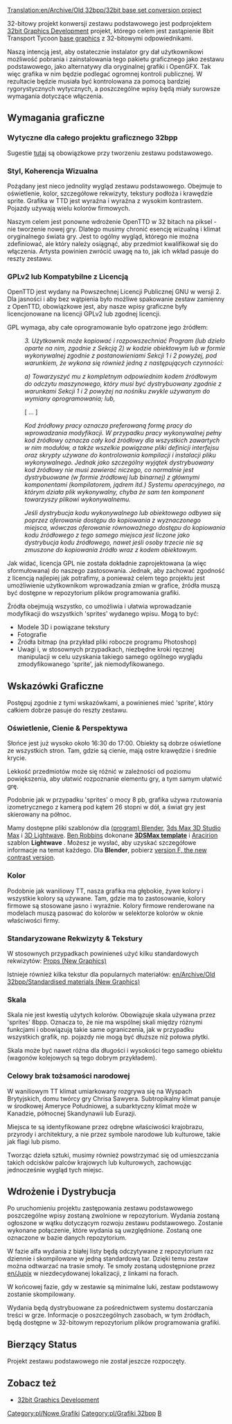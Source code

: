 [[Translation:en/Archive/Old 32bpp/32bit base set conversion project]]


32-bitowy projekt konwersji zestawu podstawowego jest podprojektem [[pl/Archive/Old 32bpp/Rozwój Grafiki 32bpp|32bit Graphics Development]] projekt, którego celem jest zastąpienie 8bit Transport Tycoon [[pl/Archive/Community/Bazowe grafiki|base graphics]] z 32-bitowymi odpowiednikami.

Naszą intencją jest, aby ostatecznie instalator gry dał użytkownikowi możliwość pobrania i zainstalowania tego pakietu graficznego jako zestawu podstawowego, jako alternatywy dla oryginalnej grafiki i OpenGFX. Tak więc grafika w nim będzie podlegać ogromnej kontroli publicznej. W rezultacie będzie musiała być kontrolowana za pomocą bardziej rygorystycznych wytycznych, a poszczególne wpisy będą miały surowsze wymagania dotyczące włączenia.

<!-- What follows is a "bastard child" of my whitepaper and planetmaker's "about 32bpp" -->
<!-- spolszczenie: Poniżej znajduje się „drani” mojej białej księgi i „o 32bpp” planetmaker's -->
==Wymagania graficzne==

===Wytyczne dla całego projektu graficznego 32bpp===

Sugestie [[en/Archive/Old 32bpp/Suggestions for 32bit Graphics Developers|tutaj]] są obowiązkowe przy tworzeniu zestawu podstawowego.

===Styl, Koherencja Wizualna===

Pożądany jest nieco jednolity wygląd zestawu podstawowego. Obejmuje to oświetlenie, kolor, szczegółowe rekwizyty, tekstury podłoża i krawędzie sprite. Grafika w TTD jest wyraźna i wyraźna z wysokim kontrastem. Pojazdy używają wielu kolorów firmowych.

Naszym celem jest ponowne wdrożenie OpenTTD w 32 bitach na piksel - nie tworzenie nowej gry. Dlatego musimy chronić esencję wizualną i klimat oryginalnego świata gry. Jest to ogólny wygląd, którego nie można zdefiniować, ale który należy osiągnąć, aby przedmiot kwalifikował się do włączenia. Artysta powinien zwrócić uwagę na to, jak ich wkład pasuje do reszty zestawu.

===GPLv2 lub Kompatybilne z Licencją===

OpenTTD jest wydany na Powszechnej Licencji Publicznej GNU w wersji 2. Dla jasności i aby bez wątpienia było możliwe spakowanie
zestaw zamienny z OpenTTD, obowiązkowe jest, aby nasze wpisy graficzne były licencjonowane na licencji GPLv2 lub zgodnej licencji.

GPL wymaga, aby całe oprogramowanie było opatrzone jego źródłem:

:''3. Użytkownik może kopiować i rozpowszechniać Program (lub dzieło oparte na nim, zgodnie z Sekcją 2) w kodzie obiektowym lub w formie wykonywalnej zgodnie z postanowieniami Sekcji 1 i 2 powyżej, pod warunkiem, że wykona się również jedną z następujących czynności:''

:''a) Towarzyszyć mu z kompletnym odpowiednim kodem źródłowym do odczytu maszynowego, który musi być dystrybuowany zgodnie z warunkami Sekcji 1 i 2 powyżej na nośniku zwykle używanym do wymiany oprogramowania; lub,''

:[ ... ]

:''Kod źródłowy pracy oznacza preferowaną formę pracy do wprowadzania modyfikacji. W przypadku pracy wykonywalnej pełny kod źródłowy oznacza cały kod źródłowy dla wszystkich zawartych w nim modułów, a także wszelkie powiązane pliki definicji interfejsu oraz skrypty używane do kontrolowania kompilacji i instalacji pliku wykonywalnego. Jednak jako szczególny wyjątek dystrybuowany kod źródłowy nie musi zawierać niczego, co normalnie jest dystrybuowane (w formie źródłowej lub binarnej) z głównymi komponentami (kompilatorem, jądrem itd.) Systemu operacyjnego, na którym działa plik wykonywalny, chyba że sam ten komponent towarzyszy plikowi wykonywalnemu.''

:''Jeśli dystrybucja kodu wykonywalnego lub obiektowego odbywa się poprzez oferowanie dostępu do kopiowania z wyznaczonego miejsca, wówczas oferowanie równoważnego dostępu do kopiowania kodu źródłowego z tego samego miejsca jest liczone jako dystrybucja kodu źródłowego, nawet jeśli osoby trzecie nie są zmuszone do kopiowania źródło wraz z kodem obiektowym.''

Jak widać, licencja GPL nie została dokładnie zaprojektowana (a więc sformułowana) do naszego zastosowania. Jednak, aby zachować zgodność z licencją najlepiej jak potrafimy, a ponieważ celem tego projektu jest umożliwienie użytkownikom wprowadzania zmian w grafice, źródła muszą być dostępne w repozytorium plików programowania grafiki.

Źródła obejmują wszystko, co umożliwia i ułatwia wprowadzanie modyfikacji do wszystkich 'sprites' wydanego wpisu. Mogą to być:
* Modele 3D i powiązane tekstury
* Fotografie
* Źródła bitmap (na przykład pliki robocze programu Photoshop)
* Uwagi i, w stosownych przypadkach, niezbędne kroki ręcznej manipulacji w celu uzyskania takiego samego ogólnego wyglądu zmodyfikowanego 'sprite', jak niemodyfikowanego.

==Wskazówki Graficzne==

Postępuj zgodnie z tymi wskazówkami, a powinieneś mieć 'sprite', który całkiem dobrze pasuje do reszty zestawu.

===Oświetlenie, Cienie & Perspektywa===

Słońce jest już wysoko około 16:30 do 17:00. Obiekty są dobrze oświetlone ze wszystkich stron. Tam, gdzie są cienie, mają ostre krawędzie i średnie krycie.

Lekkość przedmiotów może się różnić w zależności od poziomu powiększenia, aby ułatwić rozpoznanie elementu gry, a tym samym ułatwić grę.

Podobnie jak w przypadku 'sprites' o mocy 8 pb, grafika używa rzutowania izometrycznego z kamerą pod kątem 26 stopni w dół, a świat gry jest skierowany na północ.

Mamy dostępne pliki szablonów dla [https://www.wikipedia.org/wiki/pl:Blender (program) Blender], [https://www.wikipedia.org/wiki/pl:Autodesk 3ds Max 3D Studio Max] i [https://www.wikipedia.org/wiki/pl:LightWave 3D Lightwave]. [[en/Ben|Ben Robbins]] dokonane [http://www.tt-forums.net/download/file.php?id=91802 '''3DSMax template'''] i [[en/Aracirion|Aracirion]] szablon '''Lightwave''' . Możesz je wysłać, aby uzyskać szczegółowe informacje na temat każdego. Dla '''Blender''', pobierz [http://www.tt-forums.net/download/file.php?id=53231 version F, the new contrast version].

===Kolor===

Podobnie jak waniliowy TT, nasza grafika ma głębokie, żywe kolory i wszystkie kolory są używane. Tam, gdzie ma to zastosowanie, kolory firmowe są stosowane jasno i wyraźnie. Kolory firmowe renderowane na modelach muszą pasować do kolorów w selektorze kolorów w oknie właściwości firmy.

===Standaryzowane Rekwizyty & Tekstury===

W stosownych przypadkach powinieneś użyć kilku standardowych rekwizytów: [[pl/Archive/Old 32bpp/Rekwizyty (Nowe Grafik)|Props (New Graphics)]]

Istnieje również kilka tekstur dla popularnych materiałów: [[en/Archive/Old 32bpp/Standardised materials (New Graphics)]]

===Skala===

Skala nie jest kwestią użytych kolorów. Obowiązuje skala używana przez 'sprites' 8bpp. Oznacza to, że nie ma wspólnej skali między różnymi funkcjami i obowiązują takie same ograniczenia, jak w przypadku wszystkich grafik, np. pojazdy nie mogą być dłuższe niż połowa płytki.

Skala może być nawet różna dla długości i wysokości tego samego obiektu (wagonów kolejowych są tego dobrym przykładem).

===Celowy brak tożsamości narodowej===

W waniliowym TT klimat umiarkowany rozgrywa się na Wyspach Brytyjskich, domu twórcy gry Chrisa Sawyera. Subtropikalny klimat panuje w środkowej Ameryce Południowej, a subarktyczny klimat może w Kanadzie, północnej Skandynawii lub Eurazji.

Miejsca te są identyfikowane przez odrębne właściwości krajobrazu, przyrody i architektury, a nie przez symbole narodowe lub kulturowe, takie jak flagi lub pismo.

Tworząc dzieła sztuki, musimy również powstrzymać się od umieszczania takich odcisków palców krajowych lub kulturowych, zachowując jednocześnie wygląd tych miejsc.

==Wdrożenie i Dystrybucja==

Po uruchomieniu projektu zastępowania zestawu podstawowego poszczególne wpisy zostaną zwolnione w repozytorium. Wydania zostaną ogłoszone w wątku dotyczącym rozwoju zestawu podstawowego. Zostanie wykonane połączenie, które wydania są uwzględnione. Zostaną one oznaczone w bazie danych repozytorium.

W fazie alfa wydania z białej listy będą odczytywane z repozytorium raz dziennie i skompilowane w jedną standardową tar. Dzięki temu zestaw można odtwarzać na trasie smoły. Te smoły zostaną udostępnione przez [[en/Jupix]] w niezdecydowanej lokalizacji, z linkami na forach.

W końcowej fazie, gdy w zestawie są minimalne luki, zestaw podstawowy zostanie skompilowany.

Wydania będą dystrybuowane za pośrednictwem systemu dostarczania treści w grze. Informacje o poszczególnych zasobach, w tym źródłach, będą dostępne w 32-bitowym repozytorium plików programowania grafiki.

==Bierzący Status==

Projekt zestawu podstawowego nie został jeszcze rozpoczęty.

==Zobacz też==

* [[pl/Archive/Old 32bpp/Rozwój Grafiki 32bpp|32bit Graphics Development]]

<!--{{Navbox Graphics Development}}-->{{pl/Navbox Programowanie grafik}}

<!--[[Category:New Graphics]][[category:32bpp Graphics]][[Category:32bpp Graphics Developer resources|B]]-->[[Category:pl/Nowe Grafiki]][[Category:pl/Grafiki 32bpp]][[Category:pl/Zasoby Twórców Grafik 32bpp|B]]